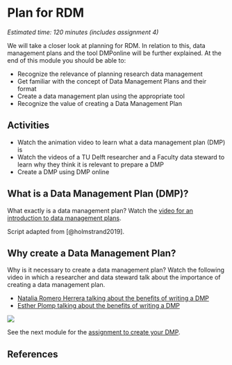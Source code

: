 # Plan for RDM {#plan}

*Estimated time: 120 minutes (includes assignment 4)*

We will take a closer look at planning for RDM. In relation to this, data management plans and the tool DMPonline will be further explained. At the end of this module you should be able to:

-   Recognize the relevance of planning research data management
-   Get familiar with the concept of Data Management Plans and their format
-   Create a data management plan using the appropriate tool
-   Recognize the value of creating a Data Management Plan

## Activities

-   Watch the animation video to learn what a data management plan (DMP) is
-   Watch the videos of a TU Delft researcher and a Faculty data steward to learn why they think it is relevant to prepare a DMP
-   Create a DMP using DMP online

## What is a Data Management Plan (DMP)?

What exactly is a data management plan? Watch the [video for an introduction to data management plans](https://youtu.be/28rTTRFDq58).

Script adapted from [@holmstrand2019].

## Why create a Data Management Plan?

Why is it necessary to create a data management plan? Watch the following video in which a researcher and data steward talk about the importance of creating a data management plan.

-   [Natalia Romero Herrera talking about the benefits of writing a DMP](https://youtu.be/2GSEqmFxNrc)
-   [Esther Plomp talking about the benefits of writing a DMP](https://youtu.be/li_3MkeACbY)

![](https://raw.githubusercontent.com/alan-turing-institute/the-turing-way/main/book/website/figures/data-management-plan.jpg)

See the next module for the [assignment to create your DMP](https://estherplomp.github.io/TNW-RDM-101/11-Assignment-DMP.html).

## References
